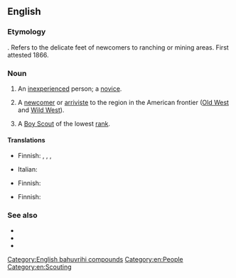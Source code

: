 ==English==
{{wikipedia}}

===Etymology===
{{compound|en|tender|foot}}. Refers to the delicate feet of newcomers to ranching or mining areas. First attested 1866.

===Noun===
{{en-noun|tenderfeet|s}}

# An [[inexperienced]] person; a [[novice]].
# {{lb|en|historical}} A [[newcomer]] or [[arriviste]] to the region in the American frontier ([[Old West]] and [[Wild West]]).
# A [[Boy Scout]] of the lowest [[rank]].

====Translations====
{{trans-top|novice}}
* Finnish: {{t+|fi|vasta-alkaja}}, {{t+|fi|noviisi}}, {{t+|fi|mopo}}, {{t+|fi|keltanokka}}
{{trans-mid}}
* Italian: {{t+|it|novizio}}
{{trans-bottom}}

{{trans-top|newcomer in the old US frontier days}}
* Finnish: {{t+|fi|arkajalka}}
{{trans-mid}}
{{trans-bottom}}

{{trans-top|lowest rank of Boy Scout}}
* Finnish: {{t+|fi|kolkkapoika}}
{{trans-mid}}
{{trans-bottom}}

{{topics|en|People}}

===See also===
* {{l|en|cheechako}}
* {{l|en|greenhorn}}
* {{l|en|newbie}}

[[Category:English bahuvrihi compounds]]
[[Category:en:People]]
[[Category:en:Scouting]]